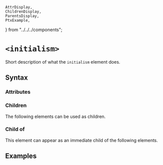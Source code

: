     AttrDisplay,
    ChildrenDisplay,
    ParentsDisplay,
    PtxExample,
} from "../../../components";

# `<initialism>`

Short description of what the `initialism` element does.

## Syntax

### Attributes

<AttrDisplay name="initialism" />

### Children

The following elements can be used as children.

<ChildrenDisplay name="initialism" />

### Child of

This element can appear as an immediate child of the following elements.

<ParentsDisplay name="initialism" />

## Examples

    